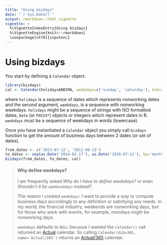 ```yaml
---
title: "Using bizdays"
date: "`r Sys.Date()`"
output: rmarkdown::html_vignette
vignette: >
  %\VignetteIndexEntry{Using bizdays}
  %\VignetteEngine{knitr::rmarkdown}
  \usepackage[utf8]{inputenc}
---
```


# Using bizdays

You start by defining a `Calendar` object.

```r
library(bizdays)
cal <- Calendar(holidaysANBIMA, weekdays=c('sunday', 'saturday'), dib=252)
```

where `holidays` is a sequence of dates which represents nonworking dates and the second argument, `weekdays`, is a sequence with nonworking weekdays.
`holidays` might be a sequence of strings with ISO formatted dates, `Date` (or `POSIX*`) objects or integers which represent dates in R.
`weekdays` must be a sequence of weekdays in words (lowercase).

Once you have instantiated a `Calendar` object you simply call `bizdays` function to get the amount of business days between 2 dates (or set of dates).

```r
from_dates <- c('2013-07-12', '2012-06-13')
to_dates <- seq(as.Date('2014-02-17'), as.Date('2016-07-21'), by='months')
bizdays(from_dates, to_dates, cal)
```

> #### Why define weekdays?
> 
> I am frequently asked *Why do I have to define weekdays?* or even *Shouldn't it be `weekenddays` instead?*.
> 
> The reason I created `weekdays`:
> I want to provide a way to compute business days accordingly to any definition or satisfying any needs.
> In my world, the financial industry, weekends are nonworking days, but for those who work with events, for example, mondays migth be nonworking days.
> 
> `weekdays` defaults to `NULL` because I wanted the `Calendar()` call returned an [Actual](http://en.wikipedia.org/wiki/Day_count_convention#Actual_methods) calendar.
> So calling `Calendar(dib=365, name='Actual/365')` returns an [Actual/365](http://en.wikipedia.org/wiki/Day_count_convention#Actual.2F365_Fixed) calendar.

